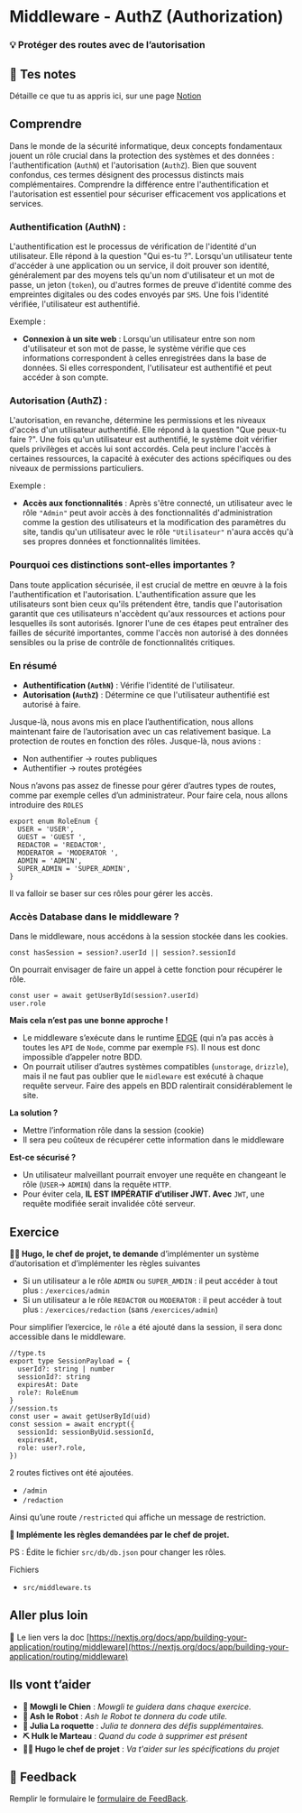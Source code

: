 # Middleware - AuthZ (Authorization)

### 💡 Protéger des routes avec de l’autorisation

## 📝 Tes notes

Détaille ce que tu as appris ici, sur une page [Notion](https://go.mikecodeur.com/course-notes-template)

## Comprendre

Dans le monde de la sécurité informatique, deux concepts fondamentaux jouent un rôle crucial dans la protection des systèmes et des données : l'authentification (`AuthN`) et l'autorisation (`AuthZ`). Bien que souvent confondus, ces termes désignent des processus distincts mais complémentaires. Comprendre la différence entre l'authentification et l'autorisation est essentiel pour sécuriser efficacement vos applications et services.

### **Authentification (AuthN)** :

L'authentification est le processus de vérification de l'identité d'un utilisateur. Elle répond à la question "Qui es-tu ?". Lorsqu'un utilisateur tente d'accéder à une application ou un service, il doit prouver son identité, généralement par des moyens tels qu'un nom d'utilisateur et un mot de passe, un jeton (`token`), ou d'autres formes de preuve d'identité comme des empreintes digitales ou des codes envoyés par `SMS`. Une fois l'identité vérifiée, l'utilisateur est authentifié.

Exemple :

- **Connexion à un site web** : Lorsqu'un utilisateur entre son nom d'utilisateur et son mot de passe, le système vérifie que ces informations correspondent à celles enregistrées dans la base de données. Si elles correspondent, l'utilisateur est authentifié et peut accéder à son compte.

### **Autorisation (AuthZ)** :

L'autorisation, en revanche, détermine les permissions et les niveaux d'accès d'un utilisateur authentifié. Elle répond à la question "Que peux-tu faire ?". Une fois qu'un utilisateur est authentifié, le système doit vérifier quels privilèges et accès lui sont accordés. Cela peut inclure l'accès à certaines ressources, la capacité à exécuter des actions spécifiques ou des niveaux de permissions particuliers.

Exemple :

- **Accès aux fonctionnalités** : Après s'être connecté, un utilisateur avec le rôle `"Admin"` peut avoir accès à des fonctionnalités d'administration comme la gestion des utilisateurs et la modification des paramètres du site, tandis qu'un utilisateur avec le rôle `"Utilisateur"` n'aura accès qu'à ses propres données et fonctionnalités limitées.

### Pourquoi ces distinctions sont-elles importantes ?

Dans toute application sécurisée, il est crucial de mettre en œuvre à la fois l'authentification et l'autorisation. L'authentification assure que les utilisateurs sont bien ceux qu'ils prétendent être, tandis que l'autorisation garantit que ces utilisateurs n'accèdent qu'aux ressources et actions pour lesquelles ils sont autorisés. Ignorer l'une de ces étapes peut entraîner des failles de sécurité importantes, comme l'accès non autorisé à des données sensibles ou la prise de contrôle de fonctionnalités critiques.

### En résumé

- **Authentification (`AuthN`)** : Vérifie l'identité de l'utilisateur.
- **Autorisation (`AuthZ`)** : Détermine ce que l'utilisateur authentifié est autorisé à faire.

Jusque-là, nous avons mis en place l’authentification, nous allons maintenant faire de l’autorisation avec un cas relativement basique. La protection de routes en fonction des rôles. Jusque-là, nous avions :

- Non authentifier → routes publiques
- Authentifier → routes protégées

Nous n’avons pas assez de finesse pour gérer d’autres types de routes, comme par exemple celles d’un administrateur. Pour faire cela, nous allons introduire des `ROLES`

```tsx
export enum RoleEnum {
  USER = 'USER',
  GUEST = 'GUEST ',
  REDACTOR = 'REDACTOR',
  MODERATOR = 'MODERATOR ',
  ADMIN = 'ADMIN',
  SUPER_ADMIN = 'SUPER_ADMIN',
}
```

Il va falloir se baser sur ces rôles pour gérer les accès.

### Accès Database dans le middleware ?

Dans le middleware, nous accédons à la session stockée dans les cookies.

```tsx
const hasSession = session?.userId || session?.sessionId
```

On pourrait envisager de faire un appel à cette fonction pour récupérer le rôle.

```tsx
const user = await getUserById(session?.userId)
user.role
```

**Mais cela n’est pas une bonne approche !**

- Le middleware s’exécute dans le runtime [EDGE](https://vercel.com/docs/functions/runtimes/edge-runtime) (qui n’a pas accès à toutes les `API` de `Node`, comme par exemple `FS`). Il nous est donc impossible d’appeler notre BDD.
- On pourrait utiliser d’autres systèmes compatibles (`unstorage`, `drizzle`), mais il ne faut pas oublier que le `midleware` est exécuté à chaque requête serveur. Faire des appels en BDD ralentirait considérablement le site.

**La solution ?**

- Mettre l’information rôle dans la session (cookie)
- Il sera peu coûteux de récupérer cette information dans le middleware

**Est-ce sécurisé ?**

- Un utilisateur malveillant pourrait envoyer une requête en changeant le rôle (`USER`→ `ADMIN`) dans la requête `HTTP`.
- Pour éviter cela, **IL EST IMPÉRATIF d’utiliser JWT. Avec** `JWT`, une requête modifiée serait invalidée côté serveur.

## Exercice

**👨‍✈️ Hugo, le chef de projet, te demande** d’implémenter un système d’autorisation et d’implémenter les règles suivantes

- Si un utilisateur a le rôle `ADMIN` ou `SUPER_AMDIN` : il peut accéder à tout plus : `/exercices/admin`
- Si un utilisateur a le rôle `REDACTOR` ou `MODERATOR` : il peut accéder à tout plus : `/exercices/redaction` (sans `/exercices/admin`)

Pour simplifier l’exercice, le `rôle` a été ajouté dans la session, il sera donc accessible dans le middleware.

```tsx
//type.ts
export type SessionPayload = {
  userId?: string | number
  sessionId?: string
  expiresAt: Date
  role?: RoleEnum
}
//session.ts
const user = await getUserById(uid)
const session = await encrypt({
  sessionId: sessionByUid.sessionId,
  expiresAt,
  role: user?.role,
})
```

2 routes fictives ont été ajoutées.

- `/admin`
- `/redaction`

Ainsi qu’une route `/restricted` qui affiche un message de restriction.

**🐶 Implémente les règles demandées par le chef de projet.**

PS : Édite le fichier `src/db/db.json` pour changer les rôles.

Fichiers

- `src/middleware.ts`

## Aller plus loin

📑 Le lien vers la doc [https://nextjs.org/docs/app/building-your-application/routing/middleware](https://nextjs.org/docs/app/building-your-application/routing/middleware)

## Ils vont t’aider

- **🐶 Mowgli le Chien** : _Mowgli te guidera dans chaque exercice._
- **🤖 Ash le Robot** : _Ash le Robot te donnera du code utile._
- **🚀 Julia La roquette** : _Julia te donnera des défis supplémentaires._
- **⛏️ Hulk le Marteau** : _Quand du code à supprimer est présent_
- **👨‍✈️ Hugo le chef de projet** : _Va t'aider sur les spécifications du projet_

## 🐜 Feedback

Remplir le formulaire le [formulaire de FeedBack](https://go.mikecodeur.com/cours-next-avis?entry.1912869708=Next%20PRO&entry.1430994900=05.Next%20Auth&entry.533578441=11%20Middleware%20-%20Authorization).
